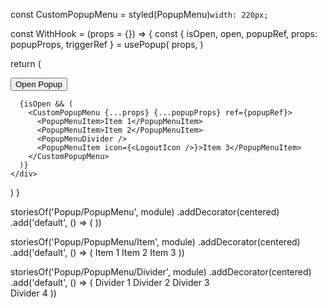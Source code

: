 

const CustomPopupMenu = styled(PopupMenu)`width: 220px;`

const WithHook = (props = {}) => {
const { isOpen, open, popupRef, props: popupProps, triggerRef } = usePopup(
props,
)

return (
<div>
<Button ref={triggerRef} onClick={open}>
Open Popup
</Button>

      {isOpen && (
        <CustomPopupMenu {...props} {...popupProps} ref={popupRef}>
          <PopupMenuItem>Item 1</PopupMenuItem>
          <PopupMenuItem>Item 2</PopupMenuItem>
          <PopupMenuDivider />
          <PopupMenuItem icon={<LogoutIcon />}>Item 3</PopupMenuItem>
        </CustomPopupMenu>
      )}
    </div>

)
}

storiesOf('Popup/PopupMenu', module)
.addDecorator(centered)
.add('default', () => (
<WithHook x="left" y="bottom" yOffset={5} isOpenByDefault />
))



storiesOf('Popup/PopupMenu/Item', module)
.addDecorator(centered)
.add('default', () => (
<Fragment>
<PopupMenuItem>Item 1</PopupMenuItem>
<PopupMenuItem>Item 2</PopupMenuItem>
<PopupMenuItem>Item 3</PopupMenuItem>
</Fragment>
))


storiesOf('Popup/PopupMenu/Divider', module)
.addDecorator(centered)
.add('default', () => (
<Fragment>
<Text>Divider 1</Text>
<PopupMenuDivider />
<PopupMenuDivider />
<Text>Divider 2</Text>
<PopupMenuDivider />
<Text>Divider 3</Text>
<br />
<Text>Divider 4</Text>
<PopupMenuDivider />
</Fragment>
))
